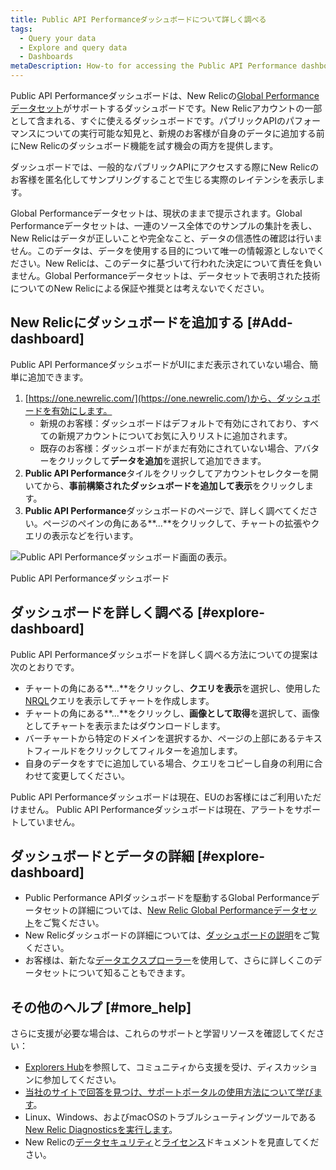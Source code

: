 ```yaml
---
title: Public API Performanceダッシュボードについて詳しく調べる
tags:
  - Query your data
  - Explore and query data
  - Dashboards
metaDescription: How-to for accessing the Public API Performance dashboard.
---
```


Public API Performanceダッシュボードは、New Relicの[Global Performanceデータセット](/docs/query-your-data/new-relic-one-dashboards/global-performance-dataset/new-relic-global-performance-data-sets)がサポートするダッシュボードです。New Relicアカウントの一部として含まれる、すぐに使えるダッシュボードです。パブリックAPIのパフォーマンスについての実行可能な知見と、新規のお客様が自身のデータに追加する前にNew Relicのダッシュボード機能を試す機会の両方を提供します。

ダッシュボードでは、一般的なパブリックAPIにアクセスする際にNew Relicのお客様を匿名化してサンプリングすることで生じる実際のレイテンシを表示します。

<Callout variant="important">
  Global Performanceデータセットは、現状のままで提示されます。Global Performanceデータセットは、一連のソース全体でのサンプルの集計を表し、New Relicはデータが正しいことや完全なこと、データの信憑性の確認は行いません。このデータは、データを使用する目的について唯一の情報源としないでください。New Relicは、このデータに基づいて行われた決定について責任を負いません。Global Performanceデータセットは、データセットで表明された技術についてのNew Relicによる保証や推奨とは考えないでください。
</Callout>

## New Relicにダッシュボードを追加する [#Add-dashboard]

Public API PerformanceダッシュボードがUIにまだ表示されていない場合、簡単に追加できます。

1. [https://one.newrelic.com/](https://one.newrelic.com/)から、ダッシュボードを有効にします。
   * 新規のお客様：ダッシュボードはデフォルトで有効にされており、すべての新規アカウントについてお気に入りリストに追加されます。
   * 既存のお客様：ダッシュボードがまだ有効にされていない場合、アバターをクリックして**データを追加**を選択して追加できます。
2. **Public API Performance**タイルをクリックしてアカウントセレクターを開いてから、**事前構築されたダッシュボードを追加して表示**をクリックします。
3. **Public API Performance**ダッシュボードのページで、詳しく調べてください。ページのペインの角にある**...**をクリックして、チャートの拡張やクエリの表示などを行います。

![Public API Performanceダッシュボード画面の表示。](./image/Public%20API%20Performance%20Dash%20for%20GPD.png "Public API Performanceダッシュボード")

<figcaption>
  Public API Performanceダッシュボード
</figcaption>

## ダッシュボードを詳しく調べる [#explore-dashboard]

Public API Performanceダッシュボードを詳しく調べる方法についての提案は次のとおりです。

* チャートの角にある**...**をクリックし、**クエリを表示**を選択し、使用した[NRQL](/docs/query-data/nrql-new-relic-query-language/getting-started/introduction-nrql)クエリを表示してチャートを作成します。
* チャートの角にある**...**をクリックし、**画像として取得**を選択して、画像としてチャートを表示またはダウンロードします。
* バーチャートから特定のドメインを選択するか、ページの上部にあるテキストフィールドをクリックしてフィルターを追加します。
* 自身のデータをすでに追加している場合、クエリをコピーし自身の利用に合わせて変更してください。

<Callout variant="important">
  Public API Performanceダッシュボードは現在、EUのお客様にはご利用いただけません。
</Callout>

<Callout variant="important">
  Public API Performanceダッシュボードは現在、アラートをサポートしていません。
</Callout>

## ダッシュボードとデータの詳細 [#explore-dashboard]

* Public Performance APIダッシュボードを駆動するGlobal Performanceデータセットの詳細については、[New Relic Global Performanceデータセット](/docs/query-your-data/new-relic-one-dashboards/global-performance-dataset/new-relic-global-performance-data-sets)をご覧ください。
* New Relicダッシュボードの詳細については、[ダッシュボードの説明](/docs/dashboards/new-relic-one-dashboards/get-started/introduction-new-relic-one-dashboards)をご覧ください。
* お客様は、新たな[データエクスプローラー](/docs/query-your-data/explore-query-data/data-explorer/introduction-data-explorer)を使用して、さらに詳しくこのデータセットについて知ることもできます。

## その他のヘルプ [#more_help]

さらに支援が必要な場合は、これらのサポートと学習リソースを確認してください：

* [Explorers Hub](https://discuss.newrelic.com/)を参照して、コミュニティから支援を受け、ディスカッションに参加してください。
* [当社のサイトで回答を見つけ、サポートポータルの使用方法について学びます](/docs/using-new-relic/welcome-new-relic/get-started/find-help-use-support-portal)。
* Linux、Windows、およびmacOSのトラブルシューティングツールである[New Relic Diagnosticsを実行します](/docs/using-new-relic/cross-product-functions/troubleshooting/new-relic-diagnostics)。
* New Relicの[データセキュリティ](/docs/security)と[ライセンス](/docs/licenses)ドキュメントを見直してください。
